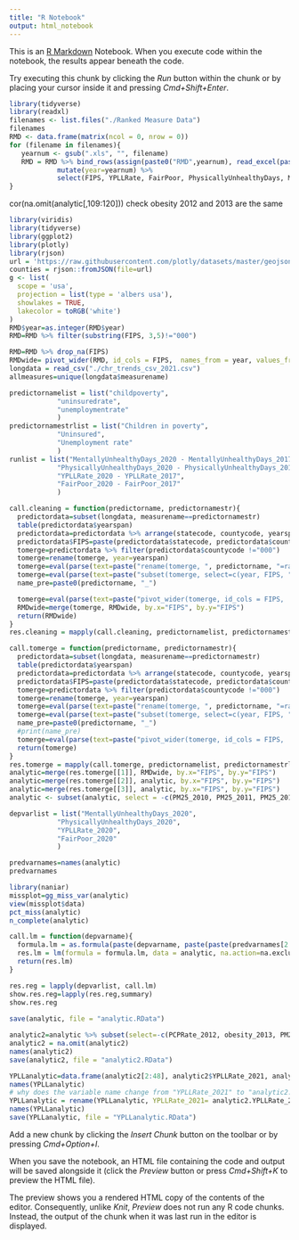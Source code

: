 ```yaml
---
title: "R Notebook"
output: html_notebook
---
```


This is an [R Markdown](http://rmarkdown.rstudio.com) Notebook. When you execute code within the notebook, the results appear beneath the code. 

Try executing this chunk by clicking the *Run* button within the chunk or by placing your cursor inside it and pressing *Cmd+Shift+Enter*. 

```r
library(tidyverse)
library(readxl)
filenames <- list.files("./Ranked Measure Data")
filenames
RMD <- data.frame(matrix(ncol = 0, nrow = 0))
for (filename in filenames){  
   yearnum <- gsub(".xls", "", filename)  
   RMD = RMD %>% bind_rows(assign(paste0("RMD",yearnum), read_excel(paste0("./Ranked Measure Data/", filename), sheet="Ranked Measure Data", skip = 1) %>%
            mutate(year=yearnum) %>% 
            select(FIPS, YPLLRate, FairPoor, PhysicallyUnhealthyDays, MentallyUnhealthyDays, year, PCPRate, obesity, somecollege, highschool, any_of(c("PM25", "inactivity")))))
}

```
cor(na.omit(analytic[,109:120]))
check obesity 2012 and 2013 are the same

```r
library(viridis)
library(tidyverse)
library(ggplot2)
library(plotly)
library(rjson)
url = 'https://raw.githubusercontent.com/plotly/datasets/master/geojson-counties-fips.json'
counties = rjson::fromJSON(file=url)
g <- list(
  scope = 'usa',
  projection = list(type = 'albers usa'),
  showlakes = TRUE,
  lakecolor = toRGB('white')
)
RMD$year=as.integer(RMD$year)
RMD=RMD %>% filter(substring(FIPS, 3,5)!="000")
```


```r
RMD=RMD %>% drop_na(FIPS)
RMDwide= pivot_wider(RMD, id_cols = FIPS,  names_from = year, values_from = c(YPLLRate, FairPoor, PhysicallyUnhealthyDays, MentallyUnhealthyDays, PCPRate, obesity, PM25, inactivity, somecollege, highschool))
longdata = read_csv("./chr_trends_csv_2021.csv")
allmeasures=unique(longdata$measurename)

predictornamelist = list("childpoverty",
            "uninsuredrate",
            "unemploymentrate"
            )
predictornamestrlist = list("Children in poverty",
            "Uninsured",
            "Unemployment rate"
            )
runlist = list("MentallyUnhealthyDays_2020 - MentallyUnhealthyDays_2017",
            "PhysicallyUnhealthyDays_2020 - PhysicallyUnhealthyDays_2017",
            "YPLLRate_2020 - YPLLRate_2017",
            "FairPoor_2020 - FairPoor_2017"
            )

call.cleaning = function(predictorname, predictornamestr){
  predictordata=subset(longdata, measurename==predictornamestr)
  table(predictordata$yearspan)
  predictordata=predictordata %>% arrange(statecode, countycode, yearspan)
  predictordata$FIPS=paste(predictordata$statecode, predictordata$countycode, sep="")
  tomerge=predictordata %>% filter(predictordata$countycode !="000")
  tomerge=rename(tomerge, year=yearspan)
  tomerge=eval(parse(text=paste("rename(tomerge, ", predictorname, "=rawvalue)")))
  tomerge=eval(parse(text=paste("subset(tomerge, select=c(year, FIPS, ", predictorname, ", cilow))")))
  name_pre=paste0(predictorname, "_")

  tomerge=eval(parse(text=paste("pivot_wider(tomerge, id_cols = FIPS,  names_from = year , names_prefix=name_pre, values_from = c(", predictorname, "))")))
  RMDwide=merge(tomerge, RMDwide, by.x="FIPS", by.y="FIPS")
  return(RMDwide)
}
res.cleaning = mapply(call.cleaning, predictornamelist, predictornamestrlist)

call.tomerge = function(predictorname, predictornamestr){
  predictordata=subset(longdata, measurename==predictornamestr)
  table(predictordata$yearspan)
  predictordata=predictordata %>% arrange(statecode, countycode, yearspan)
  predictordata$FIPS=paste(predictordata$statecode, predictordata$countycode, sep="")
  tomerge=predictordata %>% filter(predictordata$countycode !="000")
  tomerge=rename(tomerge, year=yearspan)
  tomerge=eval(parse(text=paste("rename(tomerge, ", predictorname, "=rawvalue)")))
  tomerge=eval(parse(text=paste("subset(tomerge, select=c(year, FIPS, ", predictorname, ", cilow))")))
  name_pre=paste0(predictorname, "_")
  #print(name_pre)
  tomerge=eval(parse(text=paste("pivot_wider(tomerge, id_cols = FIPS,  names_from = year , names_prefix=name_pre, values_from = c(", predictorname, "))")))
  return(tomerge)
}
res.tomerge = mapply(call.tomerge, predictornamelist, predictornamestrlist)
analytic=merge(res.tomerge[[1]], RMDwide, by.x="FIPS", by.y="FIPS")
analytic=merge(res.tomerge[[2]], analytic, by.x="FIPS", by.y="FIPS")
analytic=merge(res.tomerge[[3]], analytic, by.x="FIPS", by.y="FIPS")
analytic <- subset(analytic, select = -c(PM25_2010, PM25_2011, PM25_2012, inactivity_2010))

depvarlist = list("MentallyUnhealthyDays_2020",
            "PhysicallyUnhealthyDays_2020",
            "YPLLRate_2020",
            "FairPoor_2020"
            )

predvarnames=names(analytic)
predvarnames

library(naniar)
missplot=gg_miss_var(analytic)
view(missplot$data)
pct_miss(analytic)
n_complete(analytic)

call.lm = function(depvarname){
  formula.lm = as.formula(paste(depvarname, paste(paste(predvarnames[2:48], collapse=" + "), paste(predvarnames[97:164], collapse=" + "), sep=" + "), sep=" ~ "))
  res.lm = lm(formula = formula.lm, data = analytic, na.action=na.exclude)
  return(res.lm)
}

res.reg = lapply(depvarlist, call.lm)
show.res.reg=lapply(res.reg,summary)
show.res.reg
 
save(analytic, file = "analytic.RData")
```

```r
analytic2=analytic %>% subset(select=-c(PCPRate_2012, obesity_2013, PM25_2015, PM25_2016, PM25_2018, PM25_2020, inactivity_2013, highschool_2018))
analytic2 = na.omit(analytic2)
names(analytic2)
save(analytic2, file = "analytic2.RData")

```

```r
YPLLanalytic=data.frame(analytic2[2:48], analytic2$YPLLRate_2021, analytic2[97:156])
names(YPLLanalytic)
# why does the variable name change from "YPLLRate_2021" to "analytic2.YPLLRate_2021"?
YPLLanalytic = rename(YPLLanalytic, YPLLRate_2021= analytic2.YPLLRate_2021)
names(YPLLanalytic)
save(YPLLanalytic, file = "YPLLanalytic.RData")
```

Add a new chunk by clicking the *Insert Chunk* button on the toolbar or by pressing *Cmd+Option+I*.

When you save the notebook, an HTML file containing the code and output will be saved alongside it (click the *Preview* button or press *Cmd+Shift+K* to preview the HTML file). 

The preview shows you a rendered HTML copy of the contents of the editor. Consequently, unlike *Knit*, *Preview* does not run any R code chunks. Instead, the output of the chunk when it was last run in the editor is displayed.

